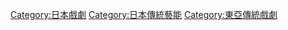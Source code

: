 [[Category:日本戲劇|Category:日本戲劇]]
[[Category:日本傳統藝能|Category:日本傳統藝能]]
[[Category:東亞傳統戲劇|Category:東亞傳統戲劇]]